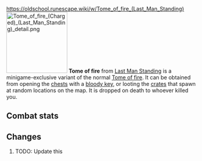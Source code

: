 https://oldschool.runescape.wiki/w/Tome_of_fire_(Last_Man_Standing)
{{Infobox Item
|name = Tome of fire
|image = [[File:Tome of fire (Charged) (Last Man Standing).png]]
|release = [[8 September]] [[2016]]
|update = Last Man Standing Beta and Splashing Restrictions  # TODO: Update this
|members = No
|quest = No
|tradeable = No
|placeholder = No
|equipable = Yes
|stackable = No
|noteable = Yes
|options = Wield, Drop
|examine = An ancient tome containing the secrets of fire magic.
|value = 1
|alchable = No
|weight = 1.0
|id = 27358
}}
[[File:Tome of fire (Charged) (Last Man Standing) detail.png|160px|left]]
'''Tome of fire''' from [[Last Man Standing]] is a minigame-exclusive variant of the normal [[Tome of fire]]. It can be obtained from opening the [[Chest (Last Man Standing)|chests]] with a [[bloody key]], or looting the [[Crate (Last Man Standing)|crates]] that spawn at random locations on the map. It is dropped on death to whoever killed you.

==Combat stats==
{{Infobox Bonuses
|astab = 0
|aslash = 0
|acrush = 0
|amagic = 8
|arange = 0
|dstab = 0
|dslash = 0
|dcrush = 0
|dmagic = 8
|drange = 0
|str = 0
|rstr = 0
|mdmg = 0
|prayer = 0
|slot = shield
|image = [[File:Tome of fire (Charged) (Last Man Standing) equipped male.png|160px]]
|altimage = [[File:Tome of fire (Charged) (Last Man Standing) equipped female.png|160px]]
}}

==Changes==
# TODO: Update this
{{Subject changes header}}
{{Subject changes
|date = 4 August 2016
|update = Last Man Standing
|change = The item was made fully available with the release of Last Man Standing.
}}
{{Subject changes footer}}

{{Last Man Standing In-game Items}}